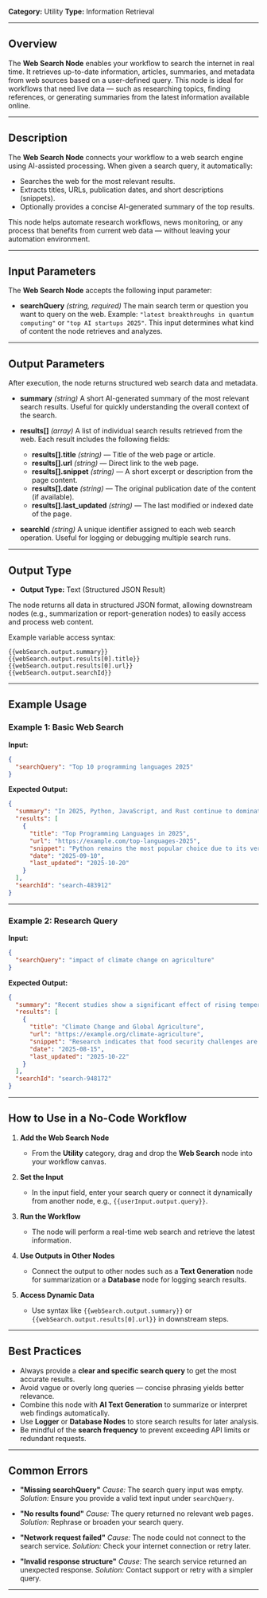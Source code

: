 **Category:** Utility
**Type:** Information Retrieval

---

## Overview

The **Web Search Node** enables your workflow to search the internet in real time.
It retrieves up-to-date information, articles, summaries, and metadata from web sources based on a user-defined query.
This node is ideal for workflows that need live data — such as researching topics, finding references, or generating summaries from the latest information available online.

---

## Description

The **Web Search Node** connects your workflow to a web search engine using AI-assisted processing.
When given a search query, it automatically:

* Searches the web for the most relevant results.
* Extracts titles, URLs, publication dates, and short descriptions (snippets).
* Optionally provides a concise AI-generated summary of the top results.

This node helps automate research workflows, news monitoring, or any process that benefits from current web data — without leaving your automation environment.

---

## Input Parameters

The **Web Search Node** accepts the following input parameter:

* **searchQuery** *(string, required)*
  The main search term or question you want to query on the web.
  Example: `"latest breakthroughs in quantum computing"` or `"top AI startups 2025"`.
  This input determines what kind of content the node retrieves and analyzes.

---

## Output Parameters

After execution, the node returns structured web search data and metadata.

* **summary** *(string)*
  A short AI-generated summary of the most relevant search results.
  Useful for quickly understanding the overall context of the search.

* **results[]** *(array)*
  A list of individual search results retrieved from the web. Each result includes the following fields:

  * **results[].title** *(string)* — Title of the web page or article.
  * **results[].url** *(string)* — Direct link to the web page.
  * **results[].snippet** *(string)* — A short excerpt or description from the page content.
  * **results[].date** *(string)* — The original publication date of the content (if available).
  * **results[].last_updated** *(string)* — The last modified or indexed date of the page.

* **searchId** *(string)*
  A unique identifier assigned to each web search operation. Useful for logging or debugging multiple search runs.

---

## Output Type

* **Output Type:** Text (Structured JSON Result)

The node returns all data in structured JSON format, allowing downstream nodes (e.g., summarization or report-generation nodes) to easily access and process web content.

Example variable access syntax:

```
{{webSearch.output.summary}}
{{webSearch.output.results[0].title}}
{{webSearch.output.results[0].url}}
{{webSearch.output.searchId}}
```

---

## Example Usage

### Example 1: Basic Web Search

**Input:**

```json
{
  "searchQuery": "Top 10 programming languages 2025"
}
```

**Expected Output:**

```json
{
  "summary": "In 2025, Python, JavaScript, and Rust continue to dominate the developer community...",
  "results": [
    {
      "title": "Top Programming Languages in 2025",
      "url": "https://example.com/top-languages-2025",
      "snippet": "Python remains the most popular choice due to its versatility and AI ecosystem...",
      "date": "2025-09-10",
      "last_updated": "2025-10-20"
    }
  ],
  "searchId": "search-483912"
}
```

---

### Example 2: Research Query

**Input:**

```json
{
  "searchQuery": "impact of climate change on agriculture"
}
```

**Expected Output:**

```json
{
  "summary": "Recent studies show a significant effect of rising temperatures and droughts on crop yields...",
  "results": [
    {
      "title": "Climate Change and Global Agriculture",
      "url": "https://example.org/climate-agriculture",
      "snippet": "Research indicates that food security challenges are expected to rise...",
      "date": "2025-08-15",
      "last_updated": "2025-10-22"
    }
  ],
  "searchId": "search-948172"
}
```

---

## How to Use in a No-Code Workflow

1. **Add the Web Search Node**

   * From the **Utility** category, drag and drop the **Web Search** node into your workflow canvas.

2. **Set the Input**

   * In the input field, enter your search query or connect it dynamically from another node, e.g., `{{userInput.output.query}}`.

3. **Run the Workflow**

   * The node will perform a real-time web search and retrieve the latest information.

4. **Use Outputs in Other Nodes**

   * Connect the output to other nodes such as a **Text Generation** node for summarization or a **Database** node for logging search results.

5. **Access Dynamic Data**

   * Use syntax like `{{webSearch.output.summary}}` or `{{webSearch.output.results[0].url}}` in downstream steps.

---

## Best Practices

* Always provide a **clear and specific search query** to get the most accurate results.
* Avoid vague or overly long queries — concise phrasing yields better relevance.
* Combine this node with **AI Text Generation** to summarize or interpret web findings automatically.
* Use **Logger** or **Database Nodes** to store search results for later analysis.
* Be mindful of the **search frequency** to prevent exceeding API limits or redundant requests.

---

## Common Errors

* **"Missing searchQuery"**
  *Cause:* The search query input was empty.
  *Solution:* Ensure you provide a valid text input under `searchQuery`.

* **"No results found"**
  *Cause:* The query returned no relevant web pages.
  *Solution:* Rephrase or broaden your search query.

* **"Network request failed"**
  *Cause:* The node could not connect to the search service.
  *Solution:* Check your internet connection or retry later.

* **"Invalid response structure"**
  *Cause:* The search service returned an unexpected response.
  *Solution:* Contact support or retry with a simpler query.

---

